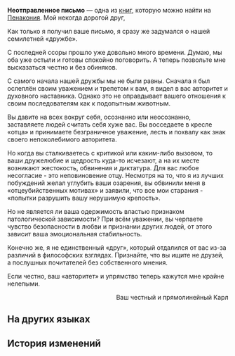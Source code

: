 {{Книга Инфобокс
|id           = 335
|Название     = Неотправленное письмо
|Изображение  = Item Penacony Readable 2.png
|Мир          = Пенакония
|Томов        = 1
|Автор        = <!--нужно добавить-->
|Описание     = Неотправленное письмо. Все ссоры и разногласия разом перестают казаться такими уж важными, когда дело касается жизни и смерти.
|Том1         = {{tx}}
|Источник1    = {{tx|Отсутствует источник}}
|Персонажи    = 
|Фракции      = 
}}
'''Неотправленное письмо''' — одна из [[Книги|книг]], которую можно найти на [[Пенакония]].
<!--
==Получение==
<gallery>
Книга НАЗВАНИЕ.png|НАЗВАНИЕ
Локация НАЗВАНИЕ.png|Расположение на карте. Ближайший пространственный якорь «[[НАЗВАНИЕ]]»
</gallery>
-->
Мой некогда дорогой друг,

Как только я получил ваше письмо, я сразу же задумался о нашей семилетней «дружбе».

С последней ссоры прошло уже довольно много времени. Думаю, мы оба уже остыли и готовы спокойно поговорить. А теперь позвольте мне высказаться честно и без обиняков.

С самого начала нашей дружбы мы не были равны. Сначала я был ослеплён своим уважением и трепетом к вам, я видел в вас авторитет и духовного наставника. Однако это не оправдывает вашего отношения к своим последователям как к подопытным животным.

Вы давите на всех вокруг себя, осознанно или неосознанно, заставляете людей считать себя хуже вас. Вы восседаете в кресле «отца» и принимаете безграничное уважение, лесть и похвалу как знак своего непоколебимого авторитета.

Но когда вы сталкиваетесь с критикой или каким-либо вызовом, то ваши дружелюбие и щедрость куда-то исчезают, а на их месте возникают жестокость, обвинения и диктатура. Для вас любое несогласие - это неповиновение отцу. Несмотря на то, что я из лучших побуждений желал углубить ваши озарения, вы обвинили меня в «отцеубийственных мотивах» и заявили, что все мои старания - «попытки разрушить вашу нерушимую крепость».

Но не является ли ваша одержимость властью признаком патологической зависимости? При всём уважении, вы черпаете чувство безопасности в любви и признании других людей, от этого зависит ваша эмоциональная стабильность.

Конечно же, я не единственный «друг», который отдалился от вас из-за различий в философских взглядах. Признайте, что вы ищите не друзей, а послушных почитателей без собственного мнения.

Если честно, ваш «авторитет» и упрямство теперь кажутся мне крайне нелепыми.

<div align="right">Ваш честный и прямолинейный Карл</div>

==На других языках==
{{На других языках
|en   = An Unsent Letter
|zhs  = 一封未寄出的信
|zht  = 一封未寄出的信
|ja   = 送られなかった手紙
|ko   = 부치지 못한 편지
|es   = Carta sin enviar
|fr   = Lettre non expédiée
|ru   = Неотправленное письмо
|th   = จดหมายที่ไม่ได้ส่ง
|vi   = Một Lá Thư Chưa Gửi
|de   = Ein nicht abgeschickter Brief
|id   = Sepucuk Surat yang Belum Terkirim
|pt   = Carta Não Enviada
}}

==История изменений==
{{История изменений|2.7}}
